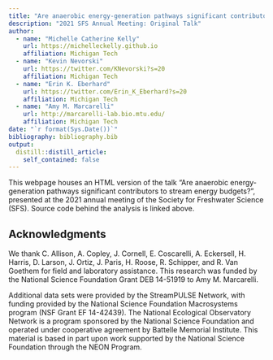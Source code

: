 ```yaml
---
title: "Are anaerobic energy-generation pathways significant contributors to stream energy budgets?"
description: "2021 SFS Annual Meeting: Original Talk"
author: 
  - name: "Michelle Catherine Kelly"
    url: https://michelleckelly.github.io
    affiliation: Michigan Tech
  - name: "Kevin Nevorski"
    url: https://twitter.com/KNevorski?s=20
    affiliation: Michigan Tech
  - name: "Erin K. Eberhard"
    url: https://twitter.com/Erin_K_Eberhard?s=20
    affiliation: Michigan Tech
  - name: "Amy M. Marcarelli"
    url: http://marcarelli-lab.bio.mtu.edu/
    affiliation: Michigan Tech
date: "`r format(Sys.Date())`"
bibliography: bibliography.bib
output:
  distill::distill_article:
    self_contained: false
---
```


This webpage houses an HTML version of the talk "Are anaerobic energy-generation pathways significant contributors to stream energy budgets?", presented at the 2021 annual meeting of the Society for Freshwater Science (SFS). Source code behind the analysis is linked above.

## Acknowledgments {.appendix}

We thank C. Allison, A. Copley, J. Cornell, E. Coscarelli, A. Eckersell, H. Harris, D. Larson, J. Ortiz, J. Paris, H. Roose, R. Schipper, and R. Van Goethem for field and laboratory assistance. This research was funded by the National Science Foundation Grant DEB 14-51919 to Amy M. Marcarelli.

Additional data sets were provided by the StreamPULSE Network, with funding provided by the National Science Foundation Macrosystems program (NSF Grant EF 14-42439). The National Ecological Observatory Network is a program sponsored by the National Science Foundation and operated under cooperative agreement by Battelle Memorial Institute. This material is based in part upon work supported by the National Science Foundation through the NEON Program. 